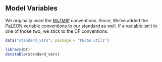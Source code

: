 ## Model Variables

We originally used the [MsTMIP](http://nacp.ornl.gov/MsTMIP_variables.shtml) conventions. Since, We've added the PaLEON variable conventions to our standard as well. If a variable isn't in one of those two, we stick to the CF conventions.
```r
data("standard_vars", package = "PEcAn.utils")

library(DT)
datatable(standard_vars)
```
